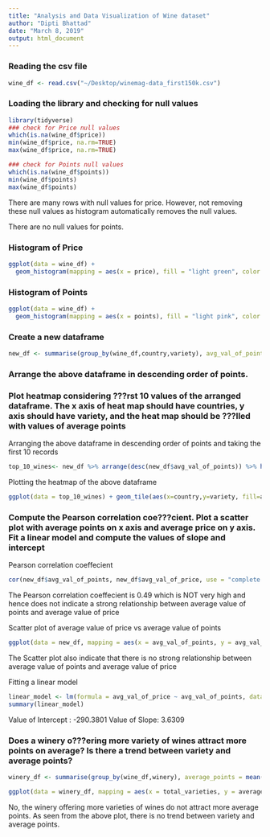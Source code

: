 ---
title: "Analysis and Data Visualization of Wine dataset"
author: "Dipti Bhattad"
date: "March 8, 2019"
output: html_document
---

### Reading the csv file
```{r}
wine_df <- read.csv("~/Desktop/winemag-data_first150k.csv")
```

### Loading the library and checking for null values
```{r}
library(tidyverse)
### check for Price null values
which(is.na(wine_df$price))
min(wine_df$price, na.rm=TRUE)
max(wine_df$price, na.rm=TRUE)

### check for Points null values
which(is.na(wine_df$points))
min(wine_df$points)
max(wine_df$points)
```
There are many rows with null values for price. However, not removing these null values as histogram automatically removes the null values.

There are no null values for points.


### Histogram of Price
```{r}
ggplot(data = wine_df) +
  geom_histogram(mapping = aes(x = price), fill = "light green", color = "dark green", alpha = .5, binwidth = 50) + xlab("Price") + ggtitle("Histogram of Price") + theme_classic()
```

### Histogram of Points
```{r}
ggplot(data = wine_df) +
  geom_histogram(mapping = aes(x = points), fill = "light pink", color = "tomato", alpha = .5, binwidth = 1) + xlab("Points") + ggtitle("Histogram of Points") + theme_classic()
```

### Create a new dataframe
```{r}
new_df <- summarise(group_by(wine_df,country,variety), avg_val_of_points = mean(points), avg_val_of_price = mean(price,na.rm=TRUE))
```

### Arrange the above dataframe in descending order of points. 
### Plot heatmap considering ???rst 10 values of the arranged dataframe. The x axis of heat map should have countries, y axis should have variety, and the heat map should be ???lled with values of average points 

Arranging the above dataframe in descending order of points and taking the first 10 records
```{r}
top_10_wines<- new_df %>% arrange(desc(new_df$avg_val_of_points)) %>% head(10)
```

Plotting the heatmap of the above dataframe
```{r}
ggplot(data = top_10_wines) + geom_tile(aes(x=country,y=variety, fill=avg_val_of_points)) + scale_fill_gradient2(low = "light green", mid = "orange", high = "red", midpoint = 94.5) + ggtitle("Heatmap of Varieties vs Countries based on avg points") + xlab("Countries") + ylab("Varieties") + theme_bw()
```


###  Compute the Pearson correlation coe???cient. Plot a scatter plot with average points on x axis and average price on y axis. Fit a linear model and compute the values of slope and intercept

Pearson correlation coeffecient
```{r}
cor(new_df$avg_val_of_points, new_df$avg_val_of_price, use = "complete.obs")
```
The Pearson correlation coeffecient is 0.49 which is NOT very high and hence does not indicate a strong relationship between average value of points and average value of price


Scatter plot of average value of price vs average value of points
```{r}
ggplot(data = new_df, mapping = aes(x = avg_val_of_points, y = avg_val_of_price)) + geom_point() + geom_smooth(method = "lm") + ggtitle("Scatter plot of avg price vs avg points") + theme_bw()
```
The Scatter plot also indicate that there is no strong relationship between average value of points and average value of price


Fitting a linear model
```{r}
linear_model <- lm(formula = avg_val_of_price ~ avg_val_of_points, data = new_df)
summary(linear_model)
```
Value of Intercept : -290.3801
Value of Slope: 3.6309


### Does a winery o???ering more variety of wines attract more points on average? Is there a trend between variety and average points?

```{r}
winery_df <- summarise(group_by(wine_df,winery), average_points = mean(points), total_varieties = n_distinct(variety))

ggplot(data = winery_df, mapping = aes(x = total_varieties, y = average_points)) + geom_point() + geom_smooth(method = "lm") + theme_bw() + ggtitle("Scatter plot of avg points vs total varieties for each winery")
```
No, the winery offering more varieties of wines do not attract more average points.
As seen from the above plot, there is no trend between variety and average points.
